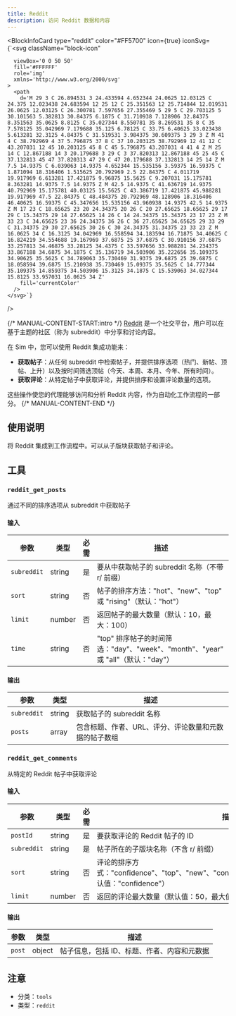 ```yaml
---
title: Reddit
description: 访问 Reddit 数据和内容
---
```



<BlockInfoCard 
  type="reddit"
  color="#FF5700"
  icon={true}
  iconSvg={`<svg className="block-icon"
      
      
      
      viewBox='0 0 50 50'
      fill='#FFFFFF'
      role='img'
      xmlns='http://www.w3.org/2000/svg'
    >
      <path
        d='M 29 3 C 26.894531 3 24.433594 4.652344 24.0625 12.03125 C 24.375 12.023438 24.683594 12 25 12 C 25.351563 12 25.714844 12.019531 26.0625 12.03125 C 26.300781 7.597656 27.355469 5 29 5 C 29.703125 5 30.101563 5.382813 30.84375 6.1875 C 31.710938 7.128906 32.84375 8.351563 35.0625 8.8125 C 35.027344 8.550781 35 8.269531 35 8 C 35 7.578125 35.042969 7.179688 35.125 6.78125 C 33.75 6.40625 33.023438 5.613281 32.3125 4.84375 C 31.519531 3.984375 30.609375 3 29 3 Z M 41 4 C 38.792969 4 37 5.796875 37 8 C 37 10.203125 38.792969 12 41 12 C 43.207031 12 45 10.203125 45 8 C 45 5.796875 43.207031 4 41 4 Z M 25 14 C 12.867188 14 3 20.179688 3 29 C 3 37.820313 12.867188 45 25 45 C 37.132813 45 47 37.820313 47 29 C 47 20.179688 37.132813 14 25 14 Z M 7.5 14.9375 C 6.039063 14.9375 4.652344 15.535156 3.59375 16.59375 C 1.871094 18.316406 1.515625 20.792969 2.5 22.84375 C 4.011719 19.917969 6.613281 17.421875 9.96875 15.5625 C 9.207031 15.175781 8.363281 14.9375 7.5 14.9375 Z M 42.5 14.9375 C 41.636719 14.9375 40.792969 15.175781 40.03125 15.5625 C 43.386719 17.421875 45.988281 19.917969 47.5 22.84375 C 48.484375 20.792969 48.128906 18.316406 46.40625 16.59375 C 45.347656 15.535156 43.960938 14.9375 42.5 14.9375 Z M 17 23 C 18.65625 23 20 24.34375 20 26 C 20 27.65625 18.65625 29 17 29 C 15.34375 29 14 27.65625 14 26 C 14 24.34375 15.34375 23 17 23 Z M 33 23 C 34.65625 23 36 24.34375 36 26 C 36 27.65625 34.65625 29 33 29 C 31.34375 29 30 27.65625 30 26 C 30 24.34375 31.34375 23 33 23 Z M 16.0625 34 C 16.3125 34.042969 16.558594 34.183594 16.71875 34.40625 C 16.824219 34.554688 19.167969 37.6875 25 37.6875 C 30.910156 37.6875 33.257813 34.46875 33.28125 34.4375 C 33.597656 33.988281 34.234375 33.867188 34.6875 34.1875 C 35.136719 34.503906 35.222656 35.109375 34.90625 35.5625 C 34.789063 35.730469 31.9375 39.6875 25 39.6875 C 18.058594 39.6875 15.210938 35.730469 15.09375 35.5625 C 14.777344 35.109375 14.859375 34.503906 15.3125 34.1875 C 15.539063 34.027344 15.8125 33.957031 16.0625 34 Z'
        fill='currentColor'
      />
    </svg>`}
/>

{/* MANUAL-CONTENT-START:intro */}
[Reddit](https://www.reddit.com/) 是一个社交平台，用户可以在基于主题的社区（称为 subreddit）中分享和讨论内容。

在 Sim 中，您可以使用 Reddit 集成功能来：

- **获取帖子**：从任何 subreddit 中检索帖子，并提供排序选项（热门、新帖、顶帖、上升）以及按时间筛选顶帖（今天、本周、本月、今年、所有时间）。
- **获取评论**：从特定帖子中获取评论，并提供排序和设置评论数量的选项。

这些操作使您的代理能够访问和分析 Reddit 内容，作为自动化工作流程的一部分。
{/* MANUAL-CONTENT-END */}

## 使用说明

将 Reddit 集成到工作流程中。可以从子版块获取帖子和评论。

## 工具

### `reddit_get_posts`

通过不同的排序选项从 subreddit 中获取帖子

#### 输入

| 参数 | 类型 | 必需 | 描述 |
| --------- | ---- | -------- | ----------- |
| `subreddit` | string | 是 | 要从中获取帖子的 subreddit 名称（不带 r/ 前缀） |
| `sort` | string | 否 | 帖子的排序方法："hot"、"new"、"top" 或 "rising"（默认："hot"） |
| `limit` | number | 否 | 返回帖子的最大数量（默认：10，最大：100） |
| `time` | string | 否 | "top" 排序帖子的时间筛选："day"、"week"、"month"、"year" 或 "all"（默认："day"） |

#### 输出

| 参数 | 类型 | 描述 |
| --------- | ---- | ----------- |
| `subreddit` | string | 获取帖子的 subreddit 名称 |
| `posts` | array | 包含标题、作者、URL、评分、评论数量和元数据的帖子数组 |

### `reddit_get_comments`

从特定的 Reddit 帖子中获取评论

#### 输入

| 参数 | 类型 | 必需 | 描述 |
| --------- | ---- | -------- | ----------- |
| `postId` | string | 是 | 要获取评论的 Reddit 帖子的 ID |
| `subreddit` | string | 是 | 帖子所在的子版块名称（不含 r/ 前缀）|
| `sort` | string | 否 | 评论的排序方式："confidence"、"top"、"new"、"controversial"、"old"、"random"、"qa"（默认值："confidence"）|
| `limit` | number | 否 | 返回的评论最大数量（默认值：50，最大值：100）|

#### 输出

| 参数 | 类型 | 描述 |
| --------- | ---- | ----------- |
| `post` | object | 帖子信息，包括 ID、标题、作者、内容和元数据 |

## 注意

- 分类：`tools`
- 类型：`reddit`
